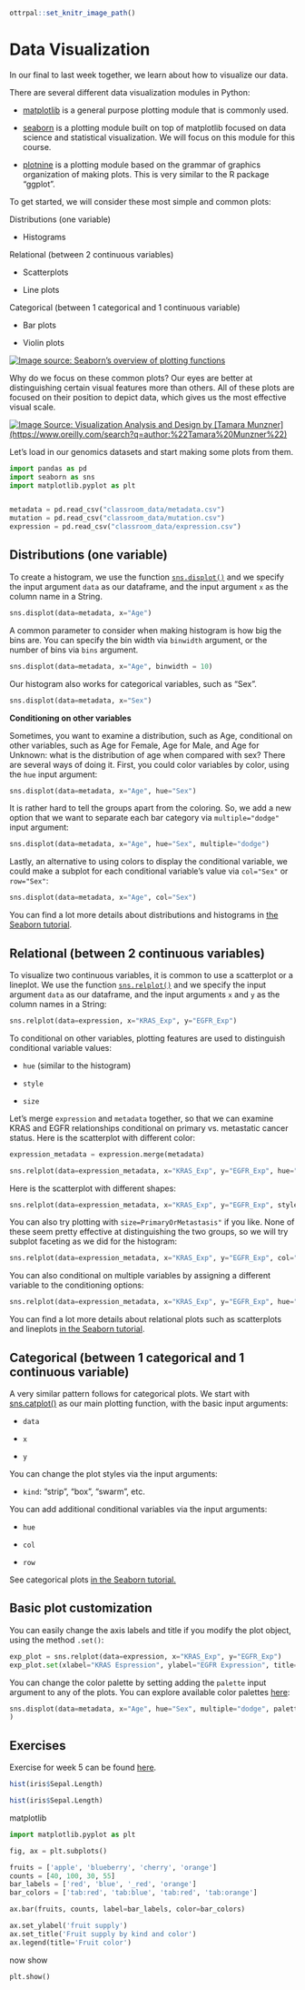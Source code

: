 ```r
ottrpal::set_knitr_image_path()
```

# Data Visualization

In our final to last week together, we learn about how to visualize our data.

There are several different data visualization modules in Python:

-   [matplotlib](https://matplotlib.org/) is a general purpose plotting module that is commonly used.

-   [seaborn](https://seaborn.pydata.org/) is a plotting module built on top of matplotlib focused on data science and statistical visualization. We will focus on this module for this course.

-   [plotnine](https://plotnine.org/) is a plotting module based on the grammar of graphics organization of making plots. This is very similar to the R package "ggplot".

To get started, we will consider these most simple and common plots:

Distributions (one variable)

-   Histograms

Relational (between 2 continuous variables)

-   Scatterplots

-   Line plots

Categorical (between 1 categorical and 1 continuous variable)

-   Bar plots

-   Violin plots

[![Image source: Seaborn's overview of plotting functions](https://seaborn.pydata.org/_images/function_overview_8_0.png)](https://seaborn.pydata.org/tutorial/function_overview.html)

Why do we focus on these common plots? Our eyes are better at distinguishing certain visual features more than others. All of these plots are focused on their position to depict data, which gives us the most effective visual scale.

[![Image Source: Visualization Analysis and Design by [Tamara Munzner](https://www.oreilly.com/search?q=author:%22Tamara%20Munzner%22)](https://www.oreilly.com/api/v2/epubs/9781466508910/files/image/fig5-1.png)](https://www.oreilly.com/library/view/visualization-analysis-and/9781466508910/K14708_C005.xhtml)

Let's load in our genomics datasets and start making some plots from them.

```python
import pandas as pd
import seaborn as sns
import matplotlib.pyplot as plt


metadata = pd.read_csv("classroom_data/metadata.csv")
mutation = pd.read_csv("classroom_data/mutation.csv")
expression = pd.read_csv("classroom_data/expression.csv")
```

## Distributions (one variable)

To create a histogram, we use the function [`sns.displot()`](https://seaborn.pydata.org/generated/seaborn.displot.html) and we specify the input argument `data` as our dataframe, and the input argument `x` as the column name in a String.

```python
sns.displot(data=metadata, x="Age")
```

A common parameter to consider when making histogram is how big the bins are. You can specify the bin width via `binwidth` argument, or the number of bins via `bins` argument.

```python
sns.displot(data=metadata, x="Age", binwidth = 10)
```

Our histogram also works for categorical variables, such as "Sex".

```python
sns.displot(data=metadata, x="Sex")
```

**Conditioning on other variables**

Sometimes, you want to examine a distribution, such as Age, conditional on other variables, such as Age for Female, Age for Male, and Age for Unknown: what is the distribution of age when compared with sex? There are several ways of doing it. First, you could color variables by color, using the `hue` input argument:

```python
sns.displot(data=metadata, x="Age", hue="Sex")
```

It is rather hard to tell the groups apart from the coloring. So, we add a new option that we want to separate each bar category via `multiple="dodge"` input argument:

```python
sns.displot(data=metadata, x="Age", hue="Sex", multiple="dodge")
```

Lastly, an alternative to using colors to display the conditional variable, we could make a subplot for each conditional variable's value via `col="Sex"` or `row="Sex"`:

```python
sns.displot(data=metadata, x="Age", col="Sex")
```

You can find a lot more details about distributions and histograms in [the Seaborn tutorial](https://seaborn.pydata.org/tutorial/distributions.html).

## Relational (between 2 continuous variables)

To visualize two continuous variables, it is common to use a scatterplot or a lineplot. We use the function [`sns.relplot()`](https://seaborn.pydata.org/generated/seaborn.relplot.html) and we specify the input argument `data` as our dataframe, and the input arguments `x` and `y` as the column names in a String:

```python
sns.relplot(data=expression, x="KRAS_Exp", y="EGFR_Exp")
```

To conditional on other variables, plotting features are used to distinguish conditional variable values:

-   `hue` (similar to the histogram)

-   `style`

-   `size`

Let's merge `expression` and `metadata` together, so that we can examine KRAS and EGFR relationships conditional on primary vs. metastatic cancer status. Here is the scatterplot with different color:

```python
expression_metadata = expression.merge(metadata)

sns.relplot(data=expression_metadata, x="KRAS_Exp", y="EGFR_Exp", hue="PrimaryOrMetastasis")
```

Here is the scatterplot with different shapes:

```python
sns.relplot(data=expression_metadata, x="KRAS_Exp", y="EGFR_Exp", style="PrimaryOrMetastasis")
```

You can also try plotting with `size=PrimaryOrMetastasis"` if you like. None of these seem pretty effective at distinguishing the two groups, so we will try subplot faceting as we did for the histogram:

```python
sns.relplot(data=expression_metadata, x="KRAS_Exp", y="EGFR_Exp", col="PrimaryOrMetastasis")
```

You can also conditional on multiple variables by assigning a different variable to the conditioning options:

```python
sns.relplot(data=expression_metadata, x="KRAS_Exp", y="EGFR_Exp", hue="PrimaryOrMetastasis", col="AgeCategory")
```

You can find a lot more details about relational plots such as scatterplots and lineplots [in the Seaborn tutorial](https://seaborn.pydata.org/tutorial/relational.html).

## Categorical (between 1 categorical and 1 continuous variable)

A very similar pattern follows for categorical plots. We start with [sns.catplot()](https://seaborn.pydata.org/generated/seaborn.catplot.html) as our main plotting function, with the basic input arguments:

-   `data`

-   `x`

-   `y`

You can change the plot styles via the input arguments:

-   `kind`: "strip", "box", "swarm", etc.

You can add additional conditional variables via the input arguments:

-   `hue`

-   `col`

-   `row`

See categorical plots [in the Seaborn tutorial.](https://seaborn.pydata.org/tutorial/categorical.html)

## Basic plot customization

You can easily change the axis labels and title if you modify the plot object, using the method `.set()`:

```python
exp_plot = sns.relplot(data=expression, x="KRAS_Exp", y="EGFR_Exp")
exp_plot.set(xlabel="KRAS Espression", ylabel="EGFR Expression", title="Gene expression relationship")
```

You can change the color palette by setting adding the `palette` input argument to any of the plots. You can explore available color palettes [here](https://www.practicalpythonfordatascience.com/ap_seaborn_palette):

```python
sns.displot(data=metadata, x="Age", hue="Sex", multiple="dodge", palette=sns.color_palette(palette='rainbow')
)

```

## Exercises

Exercise for week 5 can be found [here](https://colab.research.google.com/drive/1kT3zzq2rrhL1vHl01IdW5L1V7v0iK0wY?usp=sharing).

```r
hist(iris$Sepal.Length)
```

```r
hist(iris$Sepal.Length)
```

matplotlib

```python
import matplotlib.pyplot as plt

fig, ax = plt.subplots()

fruits = ['apple', 'blueberry', 'cherry', 'orange']
counts = [40, 100, 30, 55]
bar_labels = ['red', 'blue', '_red', 'orange']
bar_colors = ['tab:red', 'tab:blue', 'tab:red', 'tab:orange']

ax.bar(fruits, counts, label=bar_labels, color=bar_colors)

ax.set_ylabel('fruit supply')
ax.set_title('Fruit supply by kind and color')
ax.legend(title='Fruit color')


```

now show

```python
plt.show()
```
